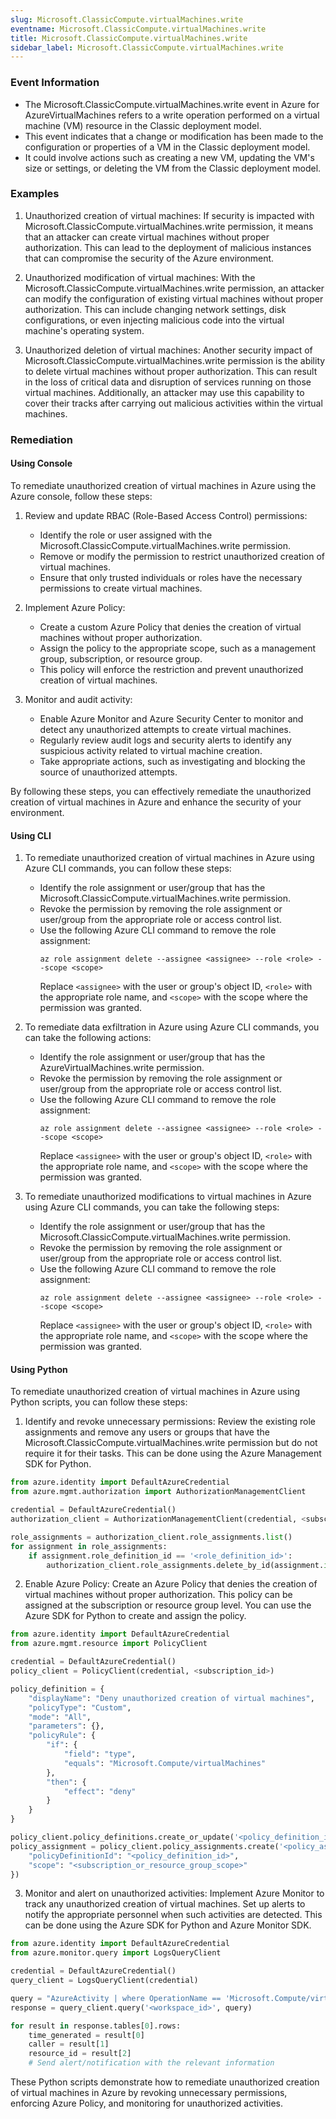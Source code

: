 ```yaml
--- 
slug: Microsoft.ClassicCompute.virtualMachines.write
eventname: Microsoft.ClassicCompute.virtualMachines.write
title: Microsoft.ClassicCompute.virtualMachines.write
sidebar_label: Microsoft.ClassicCompute.virtualMachines.write
---
```

                       
### Event Information

- The Microsoft.ClassicCompute.virtualMachines.write event in Azure for AzureVirtualMachines refers to a write operation performed on a virtual machine (VM) resource in the Classic deployment model.
- This event indicates that a change or modification has been made to the configuration or properties of a VM in the Classic deployment model.
- It could involve actions such as creating a new VM, updating the VM's size or settings, or deleting the VM from the Classic deployment model.


### Examples

1. Unauthorized creation of virtual machines: If security is impacted with Microsoft.ClassicCompute.virtualMachines.write permission, it means that an attacker can create virtual machines without proper authorization. This can lead to the deployment of malicious instances that can compromise the security of the Azure environment.

2. Unauthorized modification of virtual machines: With the Microsoft.ClassicCompute.virtualMachines.write permission, an attacker can modify the configuration of existing virtual machines without proper authorization. This can include changing network settings, disk configurations, or even injecting malicious code into the virtual machine's operating system.

3. Unauthorized deletion of virtual machines: Another security impact of Microsoft.ClassicCompute.virtualMachines.write permission is the ability to delete virtual machines without proper authorization. This can result in the loss of critical data and disruption of services running on those virtual machines. Additionally, an attacker may use this capability to cover their tracks after carrying out malicious activities within the virtual machines.

### Remediation

#### Using Console

To remediate unauthorized creation of virtual machines in Azure using the Azure console, follow these steps:

1. Review and update RBAC (Role-Based Access Control) permissions:
   - Identify the role or user assigned with the Microsoft.ClassicCompute.virtualMachines.write permission.
   - Remove or modify the permission to restrict unauthorized creation of virtual machines.
   - Ensure that only trusted individuals or roles have the necessary permissions to create virtual machines.

2. Implement Azure Policy:
   - Create a custom Azure Policy that denies the creation of virtual machines without proper authorization.
   - Assign the policy to the appropriate scope, such as a management group, subscription, or resource group.
   - This policy will enforce the restriction and prevent unauthorized creation of virtual machines.

3. Monitor and audit activity:
   - Enable Azure Monitor and Azure Security Center to monitor and detect any unauthorized attempts to create virtual machines.
   - Regularly review audit logs and security alerts to identify any suspicious activity related to virtual machine creation.
   - Take appropriate actions, such as investigating and blocking the source of unauthorized attempts.

By following these steps, you can effectively remediate the unauthorized creation of virtual machines in Azure and enhance the security of your environment.

#### Using CLI

1. To remediate unauthorized creation of virtual machines in Azure using Azure CLI commands, you can follow these steps:
   - Identify the role assignment or user/group that has the Microsoft.ClassicCompute.virtualMachines.write permission.
   - Revoke the permission by removing the role assignment or user/group from the appropriate role or access control list.
   - Use the following Azure CLI command to remove the role assignment:
     ```
     az role assignment delete --assignee <assignee> --role <role> --scope <scope>
     ```
     Replace `<assignee>` with the user or group's object ID, `<role>` with the appropriate role name, and `<scope>` with the scope where the permission was granted.

2. To remediate data exfiltration in Azure using Azure CLI commands, you can take the following actions:
   - Identify the role assignment or user/group that has the AzureVirtualMachines.write permission.
   - Revoke the permission by removing the role assignment or user/group from the appropriate role or access control list.
   - Use the following Azure CLI command to remove the role assignment:
     ```
     az role assignment delete --assignee <assignee> --role <role> --scope <scope>
     ```
     Replace `<assignee>` with the user or group's object ID, `<role>` with the appropriate role name, and `<scope>` with the scope where the permission was granted.

3. To remediate unauthorized modifications to virtual machines in Azure using Azure CLI commands, you can take the following steps:
   - Identify the role assignment or user/group that has the Microsoft.ClassicCompute.virtualMachines.write permission.
   - Revoke the permission by removing the role assignment or user/group from the appropriate role or access control list.
   - Use the following Azure CLI command to remove the role assignment:
     ```
     az role assignment delete --assignee <assignee> --role <role> --scope <scope>
     ```
     Replace `<assignee>` with the user or group's object ID, `<role>` with the appropriate role name, and `<scope>` with the scope where the permission was granted.

#### Using Python

To remediate unauthorized creation of virtual machines in Azure using Python scripts, you can follow these steps:

1. Identify and revoke unnecessary permissions: Review the existing role assignments and remove any users or groups that have the Microsoft.ClassicCompute.virtualMachines.write permission but do not require it for their tasks. This can be done using the Azure Management SDK for Python.

```python
from azure.identity import DefaultAzureCredential
from azure.mgmt.authorization import AuthorizationManagementClient

credential = DefaultAzureCredential()
authorization_client = AuthorizationManagementClient(credential, <subscription_id>)

role_assignments = authorization_client.role_assignments.list()
for assignment in role_assignments:
    if assignment.role_definition_id == '<role_definition_id>':
        authorization_client.role_assignments.delete_by_id(assignment.id)
```

2. Enable Azure Policy: Create an Azure Policy that denies the creation of virtual machines without proper authorization. This policy can be assigned at the subscription or resource group level. You can use the Azure SDK for Python to create and assign the policy.

```python
from azure.identity import DefaultAzureCredential
from azure.mgmt.resource import PolicyClient

credential = DefaultAzureCredential()
policy_client = PolicyClient(credential, <subscription_id>)

policy_definition = {
    "displayName": "Deny unauthorized creation of virtual machines",
    "policyType": "Custom",
    "mode": "All",
    "parameters": {},
    "policyRule": {
        "if": {
            "field": "type",
            "equals": "Microsoft.Compute/virtualMachines"
        },
        "then": {
            "effect": "deny"
        }
    }
}

policy_client.policy_definitions.create_or_update('<policy_definition_id>', policy_definition)
policy_assignment = policy_client.policy_assignments.create('<policy_assignment_id>', {
    "policyDefinitionId": "<policy_definition_id>",
    "scope": "<subscription_or_resource_group_scope>"
})
```

3. Monitor and alert on unauthorized activities: Implement Azure Monitor to track any unauthorized creation of virtual machines. Set up alerts to notify the appropriate personnel when such activities are detected. This can be done using the Azure SDK for Python and Azure Monitor SDK.

```python
from azure.identity import DefaultAzureCredential
from azure.monitor.query import LogsQueryClient

credential = DefaultAzureCredential()
query_client = LogsQueryClient(credential)

query = "AzureActivity | where OperationName == 'Microsoft.Compute/virtualMachines/write' | project TimeGenerated, Caller, ResourceId"
response = query_client.query('<workspace_id>', query)

for result in response.tables[0].rows:
    time_generated = result[0]
    caller = result[1]
    resource_id = result[2]
    # Send alert/notification with the relevant information
```

These Python scripts demonstrate how to remediate unauthorized creation of virtual machines in Azure by revoking unnecessary permissions, enforcing Azure Policy, and monitoring for unauthorized activities.


 